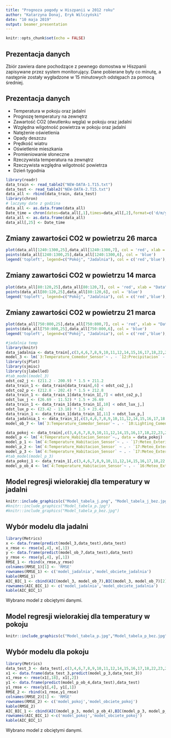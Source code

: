 ```yaml
---
title: "Prognoza pogody w Hiszpanii w 2012 roku"
author: "Katarzyna Donaj, Eryk Wilczyński"
date: "10 maja 2019"
output: beamer_presentation
---
```


```r
knitr::opts_chunk$set(echo = FALSE)
```

## Prezentacja danych

Zbiór zawiera dane pochodzące z pewnego domostwa w Hiszpanii zapisywane przez system monitorujący. Dane pobierane były co minutę, a następnie zostały wygładzone w 15 minutowych odstępach za pomocą średniej.

## Prezentacja danych

- Temperatura w pokoju oraz jadalni
- Prognozę temperatury na zewnętrz
- Zawartość CO2 (dwutlenku węgla) w pokoju oraz jadalni
- Względna wilgotność powietrza w pokoju oraz jadalni
- Natężenie oświetlenia
- Opady deszczu
- Prędkość wiatru
- Oświetlenie mieszkania
- Promieniowanie słoneczne
- Rzeczywista temperatura na zewnątrz
- Rzeczywista względna wilgotność powietrza
- Dzień tygodnia

```r
library(readr)
data_train <- read_table2("NEW-DATA-1.T15.txt")
data_test <- read_table2("NEW-DATA-2.T15.txt")
data_all <- rbind(data_train, data_test)
library(chron)
# laczymy date z godzina
data_all <- as.data.frame(data_all)
Date_time = chron(dates=data_all[,1],times=data_all[,2],format=c('d/m/y','h:m:s'))
data_all <- as.data.frame(data_all)
data_all[,25] <- Date_time
```

## Zmiany zawartości CO2 w powietrzu 26 marca
```r
plot(data_all[1240:1300,25],data_all[1240:1300,7], col = 'red', xlab = "Data", ylab = 'ppm')
points(data_all[1240:1300,25],data_all[1240:1300,6], col = 'blue')
legend('topleft', legend=c("Pokój", "Jadalnia"), col = c('red','blue'), pch = 21, cex=0.6)
```

## Zmiany zawartości CO2 w powietrzu 14 marca
```r
plot(data_all[80:120,25],data_all[80:120,7], col = 'red', xlab = "Data", ylab = 'ppm')
points(data_all[80:120,25],data_all[80:120,6], col = 'blue')
legend('topleft', legend=c("Pokój", "Jadalnia"), col = c('red','blue'), pch = 21, cex=0.6)
```

## Zmiany zawartości CO2 w powietrzu 21 marca
```r
plot(data_all[750:800,25],data_all[750:800,7], col = 'red', xlab = "Data", ylab = 'ppm')
points(data_all[750:800,25],data_all[750:800,6], col = 'blue')
legend('topleft', legend=c("Pokój", "Jadalnia"), col = c('red','blue'), pch = 21, cex=0.6)
```


```r
#jadalnia temp
library(knitr)
data_jadalnia <- data_train[,c(3,4,6,7,8,9,10,11,12,14,15,16,17,18,22,23,24)]
model_3 <- lm(`3:Temperature_Comedor_Sensor`~ . - `12:Precipitacion` - `17:Meteo_Exterior_Sol_Sud`, data = data_jadalnia)
library(sjPlot)
library(sjmisc)
library(sjlabelled)
#tab_model(model_3)
odst_co2_j <- (211.2 - 200.9) * 1.5 + 211.2
data_train_1 <- data_train[data_train[,6] < odst_co2_j,]
odst_co2_p <- (212.8 - 202.4) * 1.5 + 212.8
data_train_1 <- data_train_1[data_train_1[,7] < odst_co2_p,]
odst_lux_j <- (26.69 - 11.52) * 1.5 + 26.69
data_train_1 <- data_train_1[data_train_1[,10] < odst_lux_j,]
odst_lux_p <- (23.42 - 13.18) * 1.5 + 23.42
data_train_1 <- data_train_1[data_train_1[,11] < odst_lux_p,]
data_jadalnia_1 <- data_train_1[,c(3,4,6,7,8,9,10,11,12,14,15,16,17,18,22,23,24)]
model_ob_7 <- lm(`3:Temperature_Comedor_Sensor`~ . - `10:Lighting_Comedor_Sensor` - `15:Meteo_Exterior_Sol_Oest` - `12:Precipitacion` - `16:Meteo_Exterior_Sol_Est` - `17:Meteo_Exterior_Sol_Sud` - `18:Meteo_Exterior_Piranometro`, data = data_jadalnia_1)

```




```r
data_pokoj <- data_train[,c(3,4,6,7,8,9,10,11,12,14,15,16,17,18,22,23,24)]
model_p <- lm(`4:Temperature_Habitacion_Sensor`~., data = data_pokoj)
model_p_1 <- lm(`4:Temperature_Habitacion_Sensor`~ . - `17:Meteo_Exterior_Sol_Sud`, data = data_pokoj)
model_p_2 <- lm(`4:Temperature_Habitacion_Sensor` ~ . - `17:Meteo_Exterior_Sol_Sud` - `18:Meteo_Exterior_Piranometro`, data = data_pokoj)
model_p_3 <- lm(`4:Temperature_Habitacion_Sensor` ~ . - `17:Meteo_Exterior_Sol_Sud` - `18:Meteo_Exterior_Piranometro` - `10:Lighting_Comedor_Sensor`, data = data_pokoj)
#tab_model(model_p_3)
data_pokoj_1 <- data_train_1[,c(3,4,6,7,8,9,10,11,12,14,15,16,17,18,22,23,24)]
model_p_ob_4 <- lm(`4:Temperature_Habitacion_Sensor`~ . - `16:Meteo_Exterior_Sol_Est` - `11:Lighting_Habitacion_Sensor` - `15:Meteo_Exterior_Sol_Oest`, data = data_pokoj_1)
```


## Model regresji wielorakiej dla temperatury w jadalni
```r
knitr::include_graphics(c("Model_tabela_j.png", "Model_tabela_j_bez.jpg"))
#knitr::include_graphics("Model_tabela_p.jpg")
#knitr::include_graphics("Model_tabela_p_bez.jpg")
```
## Wybór modelu dla jadalni
```r
library(Metrics)
x <- data.frame(predict(model_3,data_test),data_test)
x_rmse <- rmse(x[,4], x[,1])
y <- data.frame(predict(model_ob_7,data_test),data_test)
y_rmse <- rmse(y[,4], y[,1])
RMSE_1 <- rbind(x_rmse,y_rmse)
colnames(RMSE_1)[1] <- 'RMSE'
rownames(RMSE_1) <- c('model_jadalnia','model_obciete_jadalnia')
kable(RMSE_1)
AIC_BIC_1 <- cbind(AIC(model_3, model_ob_7),BIC(model_3, model_ob_7)[2])
rownames(AIC_BIC_1) <- c('model_jadalnia','model_obciete_jadalnia')
kable(AIC_BIC_1)
```

Wybrano model z obciętymi danymi.

## Model regresji wielorakiej dla temperatury w pokoju
```r
knitr::include_graphics(c("Model_tabela_p.jpg","Model_tabela_p_bez.jpg"))
```
## Wybór modelu dla pokoju
```r
library(Metrics)
data_test_3 <- data_test[,c(3,4,6,7,8,9,10,11,12,14,15,16,17,18,22,23,24)]
x1 <- data.frame(data_test_3,predict(model_p_3,data_test_3))
x1_rmse <- rmse(x1[,18], x1[,2])
y1 <- data.frame(predict(model_p_ob_4,data_test),data_test)
y1_rmse <- rmse(y1[,4], y1[,1])
RMSE_2 <- rbind(x1_rmse,y1_rmse)
colnames(RMSE_2)[1] <- 'RMSE'
rownames(RMSE_2) <- c('model_pokoj','model_obciete_pokoj')
kable(RMSE_2)
AIC_BIC_1 <- cbind(AIC(model_p_3, model_p_ob_4),BIC(model_p_3, model_p_ob_4)[2])
rownames(AIC_BIC_1) <-c('model_pokoj','model_obciete_pokoj')
kable(AIC_BIC_1)
```

Wybrano model z obciętymi danymi.